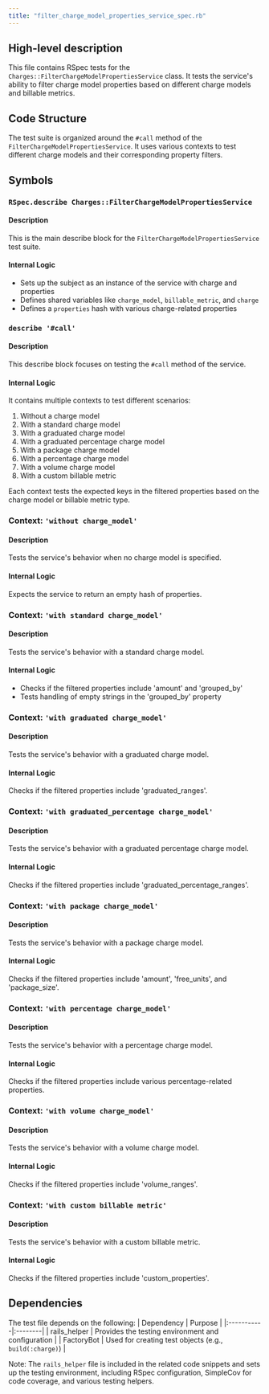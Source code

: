 ```yaml
---
title: "filter_charge_model_properties_service_spec.rb"
---
```


## High-level description
This file contains RSpec tests for the `Charges::FilterChargeModelPropertiesService` class. It tests the service's ability to filter charge model properties based on different charge models and billable metrics.

## Code Structure
The test suite is organized around the `#call` method of the `FilterChargeModelPropertiesService`. It uses various contexts to test different charge models and their corresponding property filters.

## Symbols

### `RSpec.describe Charges::FilterChargeModelPropertiesService`
#### Description
This is the main describe block for the `FilterChargeModelPropertiesService` test suite.

#### Internal Logic
- Sets up the subject as an instance of the service with charge and properties
- Defines shared variables like `charge_model`, `billable_metric`, and `charge`
- Defines a `properties` hash with various charge-related properties

### `describe '#call'`
#### Description
This describe block focuses on testing the `#call` method of the service.

#### Internal Logic
It contains multiple contexts to test different scenarios:
1. Without a charge model
2. With a standard charge model
3. With a graduated charge model
4. With a graduated percentage charge model
5. With a package charge model
6. With a percentage charge model
7. With a volume charge model
8. With a custom billable metric

Each context tests the expected keys in the filtered properties based on the charge model or billable metric type.

### Context: `'without charge_model'`
#### Description
Tests the service's behavior when no charge model is specified.

#### Internal Logic
Expects the service to return an empty hash of properties.

### Context: `'with standard charge_model'`
#### Description
Tests the service's behavior with a standard charge model.

#### Internal Logic
- Checks if the filtered properties include 'amount' and 'grouped_by'
- Tests handling of empty strings in the 'grouped_by' property

### Context: `'with graduated charge_model'`
#### Description
Tests the service's behavior with a graduated charge model.

#### Internal Logic
Checks if the filtered properties include 'graduated_ranges'.

### Context: `'with graduated_percentage charge_model'`
#### Description
Tests the service's behavior with a graduated percentage charge model.

#### Internal Logic
Checks if the filtered properties include 'graduated_percentage_ranges'.

### Context: `'with package charge_model'`
#### Description
Tests the service's behavior with a package charge model.

#### Internal Logic
Checks if the filtered properties include 'amount', 'free_units', and 'package_size'.

### Context: `'with percentage charge_model'`
#### Description
Tests the service's behavior with a percentage charge model.

#### Internal Logic
Checks if the filtered properties include various percentage-related properties.

### Context: `'with volume charge_model'`
#### Description
Tests the service's behavior with a volume charge model.

#### Internal Logic
Checks if the filtered properties include 'volume_ranges'.

### Context: `'with custom billable metric'`
#### Description
Tests the service's behavior with a custom billable metric.

#### Internal Logic
Checks if the filtered properties include 'custom_properties'.

## Dependencies
The test file depends on the following:
| Dependency | Purpose |
|:-----------|:--------|
| rails_helper | Provides the testing environment and configuration |
| FactoryBot | Used for creating test objects (e.g., `build(:charge)`) |

Note: The `rails_helper` file is included in the related code snippets and sets up the testing environment, including RSpec configuration, SimpleCov for code coverage, and various testing helpers.